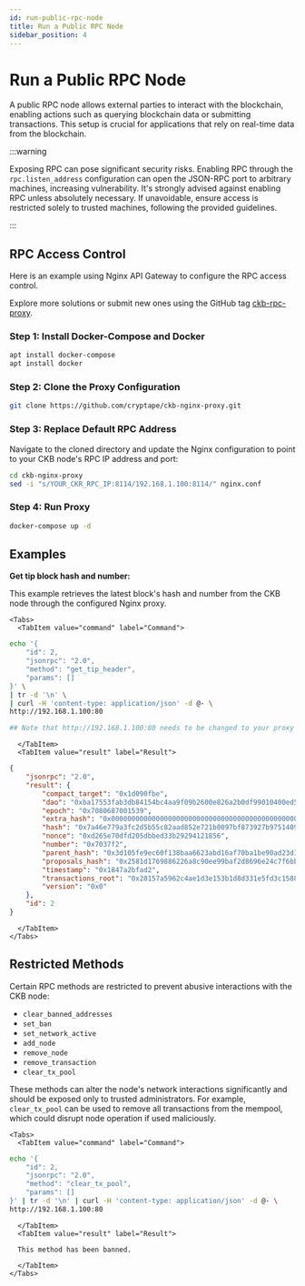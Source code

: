 ```yaml
---
id: run-public-rpc-node
title: Run a Public RPC Node
sidebar_position: 4 
---
```


# Run a Public RPC Node

A public RPC node allows external parties to interact with the blockchain, enabling actions such as querying blockchain data or submitting transactions. This setup is crucial for applications that rely on real-time data from the blockchain.

:::warning

Exposing RPC can pose significant security risks. Enabling RPC through the `rpc.listen_address` configuration can open the JSON-RPC port to arbitrary machines, increasing vulnerability. It's strongly advised against enabling RPC unless absolutely necessary. If unavoidable, ensure access is restricted solely to trusted machines, following the provided guidelines.

:::

## RPC Access Control

Here is an example using Nginx API Gateway to configure the RPC access control.

Explore more solutions or submit new ones using the GitHub tag [ckb-rpc-proxy](https://github.com/topics/ckb-rpc-proxy).

### Step 1: Install Docker-Compose and Docker

```bash
apt install docker-compose
apt install docker
```

### Step 2: Clone the Proxy Configuration

```bash
git clone https://github.com/cryptape/ckb-nginx-proxy.git
```

### Step 3: Replace Default RPC Address

Navigate to the cloned directory and update the Nginx configuration to point to your CKB node's RPC IP address and port:

```bash
cd ckb-nginx-proxy
sed -i "s/YOUR_CKR_RPC_IP:8114/192.168.1.100:8114/" nginx.conf
```

### Step 4: Run Proxy

```bash
docker-compose up -d
```

## Examples

**Get tip block hash and number:**

This example retrieves the latest block's hash and number from the CKB node through the configured Nginx proxy.

```mdx-code-block
<Tabs>
  <TabItem value="command" label="Command">
```
```bash
echo '{
    "id": 2,
    "jsonrpc": "2.0",
    "method": "get_tip_header",
    "params": []
}' \
| tr -d '\n' \
| curl -H 'content-type: application/json' -d @- \
http://192.168.1.100:80

## Note that http://192.168.1.100:80 needs to be changed to your proxy IP.
```
```mdx-code-block
  </TabItem>
  <TabItem value="result" label="Result">
```
```json
{
    "jsonrpc": "2.0",
    "result": {
        "compact_target": "0x1d090fbe",
        "dao": "0xba17553fab3db84154bc4aa9f09b2600e826a2b0df99010400ed51b4686b5808",
        "epoch": "0x7080687001539",
        "extra_hash": "0x0000000000000000000000000000000000000000000000000000000000000000",
        "hash": "0x7a46e779a3fc2d5b55c82aad852e721b0097bf873927b9751409b1d185599ce4",
        "nonce": "0xd265e70dfd205dbbed33b29294121856",
        "number": "0x7037f2",
        "parent_hash": "0x3d105fe9ec60f138baa6623abd16af70ba1be90ad23d1943bcaa55d5f14fcb6f",
        "proposals_hash": "0x2581d1769886226a8c90ee99baf2d8696e24c7f6bb6751748ff8b4452f8006e5",
        "timestamp": "0x1847a2bfad2",
        "transactions_root": "0x28157a5962c4ae1d3e153b1d8d331e5fd3c158866287f5398ab7f7d38210dfb0",
        "version": "0x0"
    },
    "id": 2
}
```
```mdx-code-block
  </TabItem>
</Tabs>
```

## Restricted Methods

Certain RPC methods are restricted to prevent abusive interactions with the CKB node:

- `clear_banned_addresses`
- `set_ban`
- `set_network_active`
- `add_node`
- `remove_node`
- `remove_transaction`
- `clear_tx_pool`

These methods can alter the node's network interactions significantly and should be exposed only to trusted administrators. For example, `clear_tx_pool` can be used to remove all transactions from the mempool, which could disrupt node operation if used maliciously.

```mdx-code-block
<Tabs>
  <TabItem value="command" label="Command">
```
```bash
echo '{
    "id": 2,
    "jsonrpc": "2.0",
    "method": "clear_tx_pool",
    "params": []
}' | tr -d '\n' | curl -H 'content-type: application/json' -d @- \
http://192.168.1.100:80
```
```mdx-code-block
  </TabItem>
  <TabItem value="result" label="Result">
```
```
  This method has been banned.
```
```mdx-code-block
  </TabItem>
</Tabs>
```
